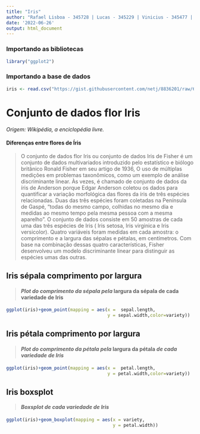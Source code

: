 ---
title: "Iris"
author: "Rafael Lisboa - 345728 | Lucas - 345229 | Vinicius - 345477 | Frank - 344163"
date: '2022-06-26'
output: html_document
---

### **Importando as bibliotecas**

```{r}
library("ggplot2")
```

### **Importando a base de dados**

```{r}
iris <- read.csv("https://gist.githubusercontent.com/netj/8836201/raw/6f9306ad21398ea43cba4f7d537619d0e07d5ae3/iris.csv")
```

# Conjunto de dados flor Iris

*Origem: Wikipédia, a enciclopédia livre.*

#### Diferenças entre flores de Íris

> O conjunto de dados flor Iris ou conjunto de dados Iris de Fisher é um conjunto de dados multivariados introduzido pelo estatístico e biólogo britânico Ronald Fisher em seu artigo de 1936, O uso de múltiplas medições em problemas taxonômicos, como um exemplo de análise discriminante linear. Às vezes, é chamado de conjunto de dados da íris de Anderson porque Edgar Anderson coletou os dados para quantificar a variação morfológica das flores da íris de três espécies relacionadas. Duas das três espécies foram coletadas na Península de Gaspé, "todas do mesmo campo, colhidas no mesmo dia e medidas ao mesmo tempo pela mesma pessoa com a mesma aparelho". O conjunto de dados consiste em 50 amostras de cada uma das três espécies de Iris ( Iris setosa, Iris virginica e Iris versicolor). Quatro variáveis foram medidas em cada amostra: o comprimento e a largura das sépalas e pétalas, em centímetros. Com base na combinação dessas quatro características, Fisher desenvolveu um modelo discriminante linear para distinguir as espécies umas das outras.

## Iris sépala comprimento por largura

> #### *Plot do **comprimento da sépala** pela* **largura da sépala** de cada variedade de Iris

```{r}
ggplot(iris)+geom_point(mapping = aes(x =  sepal.length,
                                      y = sepal.width,color=variety))
```

## Iris pétala comprimento por largura

> #### *Plot do **comprimento da pétala** pela* **largura da pétala** *de cada variedade de Iris*

```{r}
ggplot(iris)+geom_point(mapping = aes(x =  petal.length,
                                      y = petal.width,color=variety))
```

## Iris boxsplot

> #### ***Boxsplot** de cada variedade de Iris*

```{r}
ggplot(iris)+geom_boxplot(mapping = aes(x = variety,
                                        y = petal.width))
```
